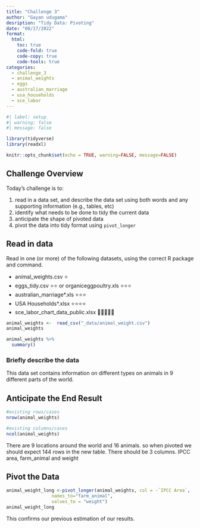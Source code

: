 ```yaml
---
title: "Challenge 3"
author: "Gayan udugama"
desription: "Tidy Data: Pivoting"
date: "08/17/2022"
format:
  html:
    toc: true
    code-fold: true
    code-copy: true
    code-tools: true
categories:
  - challenge_3
  - animal_weights
  - eggs
  - australian_marriage
  - usa_households
  - sce_labor
---
```


```r
#| label: setup
#| warning: false
#| message: false

library(tidyverse)
library(readxl)

knitr::opts_chunk$set(echo = TRUE, warning=FALSE, message=FALSE)
```

## Challenge Overview

Today's challenge is to:

1.  read in a data set, and describe the data set using both words and any supporting information (e.g., tables, etc)
2.  identify what needs to be done to tidy the current data
3.  anticipate the shape of pivoted data
4.  pivot the data into tidy format using `pivot_longer`

## Read in data

Read in one (or more) of the following datasets, using the correct R package and command.

-   animal_weights.csv ⭐
-   eggs_tidy.csv ⭐⭐ or organiceggpoultry.xls ⭐⭐⭐
-   australian_marriage\*.xls ⭐⭐⭐
-   USA Households\*.xlsx ⭐⭐⭐⭐
-   sce_labor_chart_data_public.xlsx 🌟🌟🌟🌟🌟

```r
animal_weights <-  read_csv("_data/animal_weight.csv")
animal_weights

```
```r
animal_weights %>% 
  summary()
```


### Briefly describe the data

This data set contains information on different types on animals in 9 different parts of the world. 

## Anticipate the End Result

```r
#existing rows/cases
nrow(animal_weights)

#existing columns/cases
ncol(animal_weights)
```

There are 9 locations around the world and 16 animals. so when pivoted we should expect 144 rows in the new table. There should be 3 columns. IPCC area, farm_animal and weight 


## Pivot the Data

```r
animal_weight_long <-pivot_longer(animal_weights, col = -`IPCC Area`,
                 names_to="farm_animal",
                 values_to = "weight")
animal_weight_long
```


This confirms our previous estimation of our results. 
